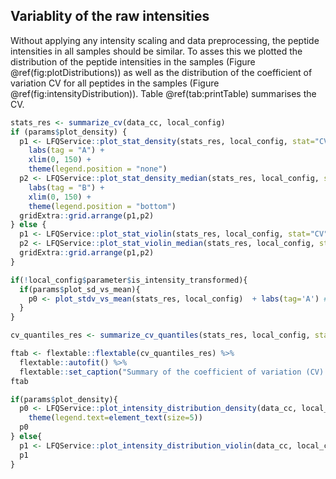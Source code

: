 ## Variablity of the raw intensities


Without applying any intensity scaling and data preprocessing, the peptide intensities in all samples should be similar. To asses this we plotted the distribution of the peptide intensities in the samples (Figure \@ref(fig:plotDistributions)) as well as the distribution of the coefficient of variation CV for all peptides in the samples (Figure \@ref(fig:intensityDistribution)). Table \@ref(tab:printTable) summarises the CV.

```r
stats_res <- summarize_cv(data_cc, local_config)
if (params$plot_density) {
  p1 <- LFQService::plot_stat_density(stats_res, local_config, stat="CV") + 
    labs(tag = "A") + 
    xlim(0, 150) +
    theme(legend.position = "none")
  p2 <- LFQService::plot_stat_density_median(stats_res, local_config, stat="CV") + 
    labs(tag = "B") + 
    xlim(0, 150) +
    theme(legend.position = "bottom")
  gridExtra::grid.arrange(p1,p2)
} else {
  p1 <- LFQService::plot_stat_violin(stats_res, local_config, stat="CV") + labs(tag='A')
  p2 <- LFQService::plot_stat_violin_median(stats_res, local_config, stat="CV") + labs(tag='B')
  gridExtra::grid.arrange(p1,p2)
}
```

```r
if(!local_config$parameter$is_intensity_transformed){
  if(params$plot_sd_vs_mean){
    p0 <- plot_stdv_vs_mean(stats_res, local_config)  + labs(tag='A') # takes to long to plot.
  }
}
```


```r
cv_quantiles_res <- summarize_cv_quantiles(stats_res, local_config, stats="CV",probs = c(0.5, 0.6, 0.7, 0.8, 0.9))$wide
```


```r
ftab <- flextable::flextable(cv_quantiles_res) %>%
  flextable::autofit() %>%
  flextable::set_caption("Summary of the coefficient of variation (CV) at the 10th, 25th, 50th, 7th and 90th percentile.")
ftab

```

```r
if(params$plot_density){
  p0 <- LFQService::plot_intensity_distribution_density(data_cc, local_config) + 
    theme(legend.text=element_text(size=5))
  p0
} else{
  p1 <- LFQService::plot_intensity_distribution_violin(data_cc, local_config)
  p1
}

```
